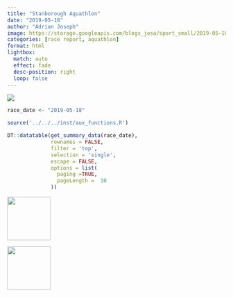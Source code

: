 ```yaml
---
title: "Stanborough Aquathlon"
date: "2019-05-18"
author: "Adrian Joseph"
image: https://storage.googleapis.com/blogs_josa/sport_small/2019-05-18_STANBOROUGH_AQUATHLON/img/00.png
categories: [race report, aquathlon]
format: html
lightbox:
  match: auto
  effect: fade
  desc-position: right
  loop: false
---
```

![](https://storage.googleapis.com/blogs_josa/sport_small/2019-05-18_STANBOROUGH_AQUATHLON/img/00.png)

```r
race_date <- "2019-05-18"

source('../../../inst/aux_functions.R')

DT::datatable(get_summary_data(race_date),
              rownames = FALSE,
              filter = 'top',
              selection = 'single',
              escape = FALSE,
              options = list(
                paging =TRUE,
                pageLength =  10
              ))
```


::: {layout-ncol=4}
![](https://storage.googleapis.com/blogs_josa/sport_small/2019-05-18_STANBOROUGH_AQUATHLON/img/00.png){ width="100" group="hi" }

![](https://storage.googleapis.com/blogs_josa/sport_small/2019-05-18_STANBOROUGH_AQUATHLON/img/01.png){ width="100" group="hi" }


:::
